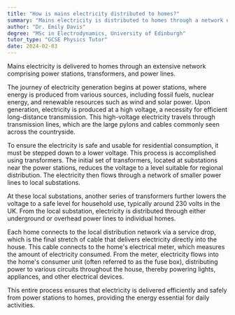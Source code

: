 ```yaml
---
title: "How is mains electricity distributed to homes?"
summary: "Mains electricity is distributed to homes through a network of power stations, transformers, and power lines."
author: "Dr. Emily Davis"
degree: "MSc in Electrodynamics, University of Edinburgh"
tutor_type: "GCSE Physics Tutor"
date: 2024-02-03
---
```


Mains electricity is delivered to homes through an extensive network comprising power stations, transformers, and power lines.

The journey of electricity generation begins at power stations, where energy is produced from various sources, including fossil fuels, nuclear energy, and renewable resources such as wind and solar power. Upon generation, electricity is produced at a high voltage, a necessity for efficient long-distance transmission. This high-voltage electricity travels through transmission lines, which are the large pylons and cables commonly seen across the countryside.

To ensure the electricity is safe and usable for residential consumption, it must be stepped down to a lower voltage. This process is accomplished using transformers. The initial set of transformers, located at substations near the power stations, reduces the voltage to a level suitable for regional distribution. The electricity then flows through a network of smaller power lines to local substations.

At these local substations, another series of transformers further lowers the voltage to a safe level for household use, typically around $230$ volts in the UK. From the local substation, electricity is distributed through either underground or overhead power lines to individual homes.

Each home connects to the local distribution network via a service drop, which is the final stretch of cable that delivers electricity directly into the house. This cable connects to the home's electrical meter, which measures the amount of electricity consumed. From the meter, electricity flows into the home's consumer unit (often referred to as the fuse box), distributing power to various circuits throughout the house, thereby powering lights, appliances, and other electrical devices.

This entire process ensures that electricity is delivered efficiently and safely from power stations to homes, providing the energy essential for daily activities.
    